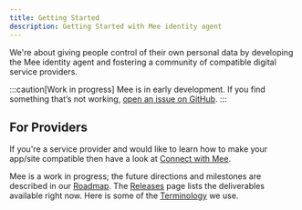 ```yaml
---
title: Getting Started
description: Getting Started with Mee identity agent
---
```


We're about giving people control of their own personal data by developing the Mee identity agent and fostering a community of compatible digital service providers.

:::caution[Work in progress]
Mee is in early development.
If you find something that’s not working, [open an issue on GitHub](https://github.com/MeeFoundation).
:::

## For Providers
If you're a service provider and would like to learn how to make your app/site compatible then have a look at [Connect with Mee](/integration/connect-with-mee).

Mee is a work in progress; the future directions and milestones are described in our [Roadmap](/contributing/roadmap). The [Releases](/releases) page lists the deliverables available right now. Here is some of the [Terminology](/basics/terminology) we use.
